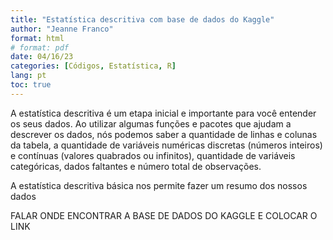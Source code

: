 ---
title: "Estatística descritiva com base de dados do Kaggle"
author: "Jeanne Franco"
format: html 
# format: pdf
date: 04/16/23
categories: [Códigos, Estatística, R]
lang: pt
toc: true
---

A estatística descritiva é um etapa inicial e importante para você entender os seus dados. Ao utilizar algumas funções e pacotes que ajudam a descrever os dados, nós podemos saber a quantidade de linhas e colunas da tabela, a quantidade de variáveis numéricas discretas (números inteiros) e contínuas (valores quabrados ou infinitos), quantidade de variáveis categóricas, dados faltantes e número total de observações.

A estatística descritiva básica nos permite fazer um resumo dos nossos dados

FALAR ONDE ENCONTRAR A BASE DE DADOS DO KAGGLE E COLOCAR
O LINK